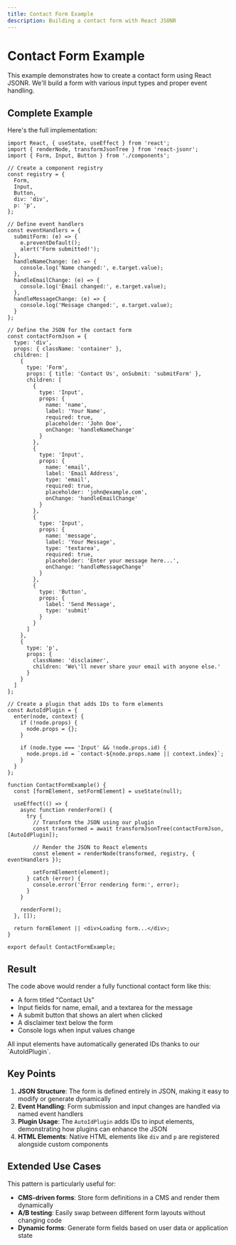 ```yaml
---
title: Contact Form Example
description: Building a contact form with React JSONR
---
```



# Contact Form Example

This example demonstrates how to create a contact form using React JSONR. We'll build a form with various input types and proper event handling.

## Complete Example

Here's the full implementation:

```tsx
import React, { useState, useEffect } from 'react';
import { renderNode, transformJsonTree } from 'react-jsonr';
import { Form, Input, Button } from './components';

// Create a component registry
const registry = {
  Form,
  Input,
  Button,
  div: 'div',
  p: 'p',
};

// Define event handlers
const eventHandlers = {
  submitForm: (e) => {
    e.preventDefault();
    alert('Form submitted!');
  },
  handleNameChange: (e) => {
    console.log('Name changed:', e.target.value);
  },
  handleEmailChange: (e) => {
    console.log('Email changed:', e.target.value);
  },
  handleMessageChange: (e) => {
    console.log('Message changed:', e.target.value);
  }
};

// Define the JSON for the contact form
const contactFormJson = {
  type: 'div',
  props: { className: 'container' },
  children: [
    {
      type: 'Form',
      props: { title: 'Contact Us', onSubmit: 'submitForm' },
      children: [
        { 
          type: 'Input', 
          props: { 
            name: 'name', 
            label: 'Your Name', 
            required: true,
            placeholder: 'John Doe',
            onChange: 'handleNameChange'
          } 
        },
        { 
          type: 'Input', 
          props: { 
            name: 'email', 
            label: 'Email Address', 
            type: 'email', 
            required: true,
            placeholder: 'john@example.com',
            onChange: 'handleEmailChange'
          } 
        },
        { 
          type: 'Input', 
          props: { 
            name: 'message', 
            label: 'Your Message', 
            type: 'textarea',
            required: true,
            placeholder: 'Enter your message here...',
            onChange: 'handleMessageChange'
          } 
        },
        { 
          type: 'Button', 
          props: { 
            label: 'Send Message', 
            type: 'submit'
          } 
        }
      ]
    },
    {
      type: 'p',
      props: { 
        className: 'disclaimer',
        children: 'We\'ll never share your email with anyone else.'
      }
    }
  ]
};

// Create a plugin that adds IDs to form elements
const AutoIdPlugin = {
  enter(node, context) {
    if (!node.props) {
      node.props = {};
    }
    
    if (node.type === 'Input' && !node.props.id) {
      node.props.id = `contact-${node.props.name || context.index}`;
    }
  }
};

function ContactFormExample() {
  const [formElement, setFormElement] = useState(null);

  useEffect(() => {
    async function renderForm() {
      try {
        // Transform the JSON using our plugin
        const transformed = await transformJsonTree(contactFormJson, [AutoIdPlugin]);
        
        // Render the JSON to React elements
        const element = renderNode(transformed, registry, { eventHandlers });
        
        setFormElement(element);
      } catch (error) {
        console.error('Error rendering form:', error);
      }
    }
    
    renderForm();
  }, []);

  return formElement || <div>Loading form...</div>;
}

export default ContactFormExample;
```

## Result

The code above would render a fully functional contact form like this:

- A form titled "Contact Us"
- Input fields for name, email, and a textarea for the message
- A submit button that shows an alert when clicked
- A disclaimer text below the form
- Console logs when input values change

<Callout type="info">
  All input elements have automatically generated IDs thanks to our `AutoIdPlugin`.
</Callout>

## Key Points

1. **JSON Structure**: The form is defined entirely in JSON, making it easy to modify or generate dynamically
2. **Event Handling**: Form submission and input changes are handled via named event handlers
3. **Plugin Usage**: The `AutoIdPlugin` adds IDs to input elements, demonstrating how plugins can enhance the JSON
4. **HTML Elements**: Native HTML elements like `div` and `p` are registered alongside custom components

## Extended Use Cases

This pattern is particularly useful for:

- **CMS-driven forms**: Store form definitions in a CMS and render them dynamically
- **A/B testing**: Easily swap between different form layouts without changing code
- **Dynamic forms**: Generate form fields based on user data or application state 